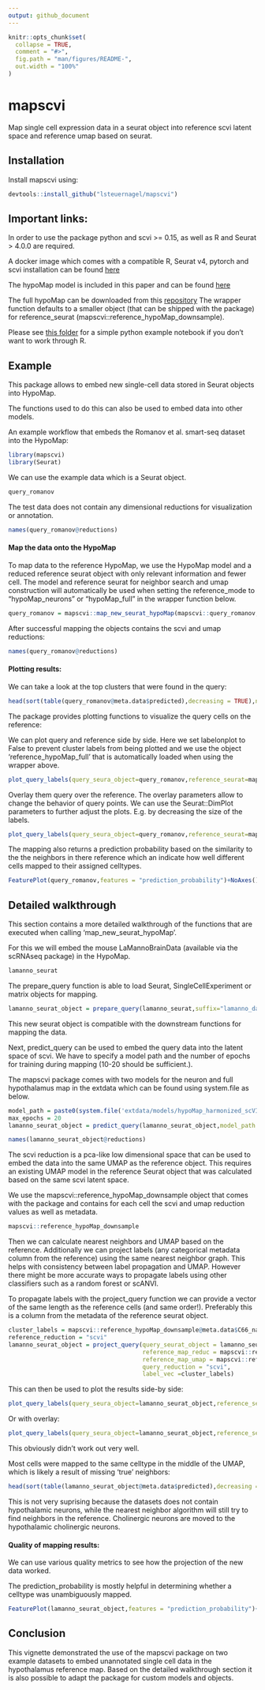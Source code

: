 ```yaml
---
output: github_document
---
```


<!-- README.md is generated from README.Rmd. Please edit that file -->

```r
knitr::opts_chunk$set(
  collapse = TRUE,
  comment = "#>",
  fig.path = "man/figures/README-",
  out.width = "100%"
)
```

# mapscvi

<!-- badges: start -->
<!-- badges: end -->

Map single cell expression data in a seurat object into reference scvi latent space and reference umap based on seurat.

## Installation

Install mapscvi using:

``` r
devtools::install_github("lsteuernagel/mapscvi")
```

## Important links:

In order to use the package python and scvi >= 0.15, as well as R and Seurat > 4.0.0 are required.

A docker image which comes with a compatible R, Seurat v4, pytorch and scvi installation can be found [here](https://hub.docker.com/r/lsteuernagel/r_scvi_docker_v2)

The hypoMap model is included in this paper and can be found [here](inst/extdata/models/hypoMap_harmonized_scVI_model/)

The full hypoMap can be downloaded from this [repository](https://www.repository.cam.ac.uk/handle/1810/340518)
The wrapper function defaults to a smaller object (that can be shipped with the package) for reference_seurat (mapscvi::reference_hypoMap_downsample).

Please see [this folder](inst/python_notebook/) for a simple python example notebook if you don't want to work through R.

## Example

This package allows to embed new single-cell data stored in Seurat objects into HypoMap.

The functions used to do this can also be used to embed data into other models.

An example workflow that embeds the Romanov et al. smart-seq dataset into the HypoMap:

```r
library(mapscvi)
library(Seurat)
```

We can use the example data which is a Seurat object.

```r
query_romanov
```

The test data does not contain any dimensional reductions for visualization or annotation.

```r
names(query_romanov@reductions)
```


#### Map the data onto the HypoMap

To map data to the reference HypoMap, we use the HypoMap model and a reduced reference seurat object with only relevant information and fewer cell.
The model and reference seurat for neighbor search and umap construction will automatically be used when setting the reference_mode to "hypoMap_neurons" or  "hypoMap_full" in the wrapper function below.

```r
query_romanov = mapscvi::map_new_seurat_hypoMap(mapscvi::query_romanov,suffix="query_romanov",label_col = "C66_named",max_epochs=20)
```

After successful mapping the objects contains the scvi and umap reductions:

```r
names(query_romanov@reductions)
```


#### Plotting results:

We can take a look at the top clusters that were found in the query:

```r
head(sort(table(query_romanov@meta.data$predicted),decreasing = TRUE),n = 10)
```

The package provides plotting functions to visualize the query cells on the reference:

We can plot query and reference side by side. Here we set labelonplot to False to prevent cluster labels from being plotted and we use the object 'reference_hypoMap_full' that is automatically loaded when using the wrapper above.

```r
plot_query_labels(query_seura_object=query_romanov,reference_seurat=mapscvi::reference_hypoMap_downsample,label_col="C66_named",overlay = FALSE,labelonplot = FALSE)
```

Overlay them query over the reference. The overlay parameters allow to change the behavior of query points. We can use the Seurat::DimPlot parameters to further adjust the plots. E.g. by decreasing the size of the labels.

```r
plot_query_labels(query_seura_object=query_romanov,reference_seurat=mapscvi::reference_hypoMap_downsample,label_col="C66_named",overlay = TRUE,query_pt_size = 0.4,labelonplot = FALSE,label.size=1)
```

The mapping also returns a prediction probability based on the similarity to the the neighbors in there reference which an indicate how well different cells mapped to their assigned celltypes.

```r
FeaturePlot(query_romanov,features = "prediction_probability")+NoAxes()
```


## Detailed walkthrough

This section contains a more detailed walkthrough of the functions that are executed when calling 'map_new_seurat_hypoMap'.

For this we will embed the mouse LaMannoBrainData (available via the scRNAseq package) in the HypoMap.

```r
lamanno_seurat
```

The prepare_query function is able to load Seurat, SingleCellExperiment or matrix objects for mapping.

```r
lamanno_seurat_object = prepare_query(lamanno_seurat,suffix="lamanno_da",normalize=TRUE)
```

This new seurat object is compatible with the downstream functions for mapping the data.

Next, predict_query can be used to embed the query data into the latent space of scvi. We have to specify a model path and the number of epochs for training during mapping (10-20 should be sufficient.).

The mapscvi package comes with two models for the neuron and full hypothalamus map in the extdata which can be found using system.file as below.

```r
model_path = paste0(system.file('extdata/models/hypoMap_harmonized_scVI_model/"', package = 'mapscvi'),"/")
max_epochs = 20
lamanno_seurat_object = predict_query(lamanno_seurat_object,model_path = system.file("extdata/models/hypoMap_harmonized_scVI_model/", package = 'mapscvi'),max_epochs = max_epochs)
```

```r
names(lamanno_seurat_object@reductions)
```

The scvi reduction is a pca-like low dimensional space that can be used to embed the data into the same UMAP as the reference object. This requires an existing UMAP model in the reference Seurat object that was calculated based on the same scvi latent space.

We use the mapscvi::reference_hypoMap_downsample object that comes with the package and contains for each cell the scvi and umap reduction values as well as metadata.

```r
mapscvi::reference_hypoMap_downsample
```
Then we can calculate nearest neighbors and UMAP based on the reference. Additionally we can project labels (any categorical metadata column from the reference) using the same nearest neighbor graph. This helps with consistency between label propagation and UMAP. However there might be more accurate ways to propagate labels using other classifiers such as a random forest or scANVI.

To propagate labels with the project_query function we can provide a vector of the same length as the reference cells (and same order!). Preferably this is a column from the metadata of the reference seurat object.

```r
cluster_labels = mapscvi::reference_hypoMap_downsample@meta.data$C66_named
reference_reduction = "scvi"
lamanno_seurat_object = project_query(query_seurat_object = lamanno_seurat_object,
                                      reference_map_reduc = mapscvi::reference_hypoMap_downsample@reductions[[reference_reduction]],
                                      reference_map_umap = mapscvi::reference_hypoMap_downsample@reductions[[paste0("umap_",reference_reduction)]],
                                      query_reduction = "scvi",
                                      label_vec =cluster_labels)
```

This can then be used to plot the results side-by side:

```r
plot_query_labels(query_seura_object=lamanno_seurat_object,reference_seurat=mapscvi::reference_hypoMap_downsample,label_col="C66_named",overlay = FALSE,labelonplot = FALSE)
```

Or with overlay:

```r
plot_query_labels(query_seura_object=lamanno_seurat_object,reference_seurat=mapscvi::reference_hypoMap_downsample,label_col="C66_named",overlay = TRUE,query_pt_size = 0.4,labelonplot = FALSE,label.size=1)
```
This obviously didn't work out very well.

Most cells were mapped to the same celltype in the middle of the UMAP, which is likely a result of missing 'true' neighbors:

```r
head(sort(table(lamanno_seurat_object@meta.data$predicted),decreasing = TRUE),n = 10)
```
This is not very suprising because the datasets does not contain hypothalamic neurons, while the nearest neighbor algorithm will still try to find neighbors in the reference.
Cholinergic neurons are moved to the hypothalamic cholinergic neurons.

#### Quality of mapping results:

We can use various quality metrics to see how the projection of the new data worked.

The prediction_probability is mostly helpful in determining whether a celltype was unambiguously mapped. 

```r
FeaturePlot(lamanno_seurat_object,features = "prediction_probability")+NoAxes()
```

## Conclusion

This vignette demonstrated the use of the mapscvi package on two example datasets to embed unannotated single cell data in the hypothalamus reference map.
Based on the detailed walkthrough section it is also possible to adapt the package for custom models and objects. 




